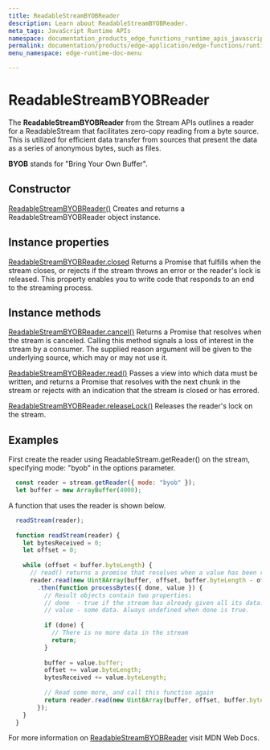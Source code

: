 ```yaml
---
title: ReadableStreamBYOBReader
description: Learn about ReadableStreamBYOBReader.
meta_tags: JavaScript Runtime APIs
namespace: documentation_products_edge_functions_runtime_apis_javascript_readable_byob_reader
permalink: documentation/products/edge-application/edge-functions/runtime-apis/javascript/readable-byob-reader
menu_namespace: edge-runtime-doc-menu

---
```


# ReadableStreamBYOBReader

The **ReadableStreamBYOBReader** from the Stream APIs outlines a reader for a ReadableStream that facilitates zero-copy reading from a byte source. This is utilized for efficient data transfer from sources that present the data as a series of anonymous bytes, such as files.

**BYOB** stands for "Bring Your Own Buffer".

## Constructor

[ReadableStreamBYOBReader()](https://developer.mozilla.org/en-US/docs/Web/API/ReadableStreamBYOBReader/ReadableStreamBYOBReader)
Creates and returns a ReadableStreamBYOBReader object instance.

## Instance properties

[ReadableStreamBYOBReader.closed](https://developer.mozilla.org/en-US/docs/Web/API/ReadableStreamBYOBReader/closed)
Returns a Promise that fulfills when the stream closes, or rejects if the stream throws an error or the reader's lock is released. This property enables you to write code that responds to an end to the streaming process.

## Instance methods

[ReadableStreamBYOBReader.cancel()](https://developer.mozilla.org/en-US/docs/Web/API/ReadableStreamBYOBReader/cancel)
Returns a Promise that resolves when the stream is canceled. Calling this method signals a loss of interest in the stream by a consumer. The supplied reason argument will be given to the underlying source, which may or may not use it.

[ReadableStreamBYOBReader.read()](https://developer.mozilla.org/en-US/docs/Web/API/ReadableStreamBYOBReader/read)
Passes a view into which data must be written, and returns a Promise that resolves with the next chunk in the stream or rejects with an indication that the stream is closed or has errored.

[ReadableStreamBYOBReader.releaseLock()](https://developer.mozilla.org/en-US/docs/Web/API/ReadableStreamBYOBReader/releaseLock)
Releases the reader's lock on the stream.

## Examples

First create the reader using ReadableStream.getReader() on the stream, specifying mode: "byob" in the options parameter.

```js
  const reader = stream.getReader({ mode: "byob" });
  let buffer = new ArrayBuffer(4000);
```

A function that uses the reader is shown below.

```js
  readStream(reader);
  
  function readStream(reader) {
    let bytesReceived = 0;
    let offset = 0;
  
    while (offset < buffer.byteLength) {
      // read() returns a promise that resolves when a value has been received
      reader.read(new Uint8Array(buffer, offset, buffer.byteLength - offset))
        .then(function processBytes({ done, value }) {
          // Result objects contain two properties:
          // done  - true if the stream has already given all its data.
          // value - some data. Always undefined when done is true.
  
          if (done) {
            // There is no more data in the stream
            return;
          }
  
          buffer = value.buffer;
          offset += value.byteLength;
          bytesReceived += value.byteLength;
  
          // Read some more, and call this function again
          return reader.read(new Uint8Array(buffer, offset, buffer.byteLength - offset)).then(processBytes);
        });
    }
  }
```

For more information on [ReadableStreamBYOBReader](https://developer.mozilla.org/en-US/docs/Web/API/ReadableStreamBYOBReader) visit MDN Web Docs.
